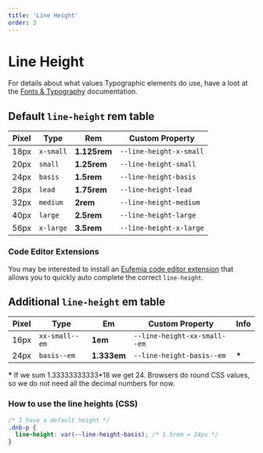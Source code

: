 ```yaml
---
title: 'Line Height'
order: 3
---
```


# Line Height

For details about what values Typographic elements do use, have a loot at the [Fonts & Typography](/quickguide-designer/fonts#typographic-elements) documentation.

## Default `line-height` **rem** table

| Pixel | Type      | Rem          | Custom Property         |
| ----- | --------- | ------------ | ----------------------- |
| 18px  | `x-small` | **1.125rem** | `--line-height-x-small` |
| 20px  | `small`   | **1.25rem**  | `--line-height-small`   |
| 24px  | `basis`   | **1.5rem**   | `--line-height-basis`   |
| 28px  | `lead`    | **1.75rem**  | `--line-height-lead`    |
| 32px  | `medium`  | **2rem**     | `--line-height-medium`  |
| 40px  | `large`   | **2.5rem**   | `--line-height-large`   |
| 56px  | `x-large` | **3.5rem**   | `--line-height-x-large` |

### Code Editor Extensions

You may be interested to install an [Eufemia code editor extension](/uilib/helpers/tools/#code-editor-extensions) that allows you to quickly auto complete the correct `line-height`.

## Additional `line-height` **em** table

| Pixel | Type           | Em          | Custom Property              | Info   |
| ----- | -------------- | ----------- | ---------------------------- | ------ |
| 16px  | `xx-small--em` | **1em**     | `--line-height-xx-small--em` |        |
| 24px  | `basis--em`    | **1.333em** | `--line-height-basis--em`    | **\*** |

**\*** If we sum 1.33333333333\*18 we get 24. Browsers do round CSS values, so we do not need all the decimal numbers for now.

### How to use the line heights (CSS)

```css
/* I have a default height */
.dnb-p {
  line-height: var(--line-height-basis); /* 1.5rem = 24px */
}
```
